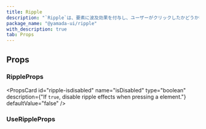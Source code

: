 ```yaml
---
title: Ripple
description: "`Ripple`は、要素に波及効果を付与し、ユーザーがクリックしたかどうかを認識させるコンポーネントです。"
package_name: "@yamada-ui/ripple"
with_description: true
tab: Props
---
```


## Props

### RippleProps

<PropsCard
  id="ripple-onclear"
  name="onClear"
  required
  type="(key: Key) => void"
/>

<PropsCard id="ripple-ripples" name="ripples" required type="RippleOptions[]" />

<PropsCard id="ripple-about" name="about" type="string" />

<PropsCard id="ripple-accesskey" name="accessKey" type="string" />

<PropsCard
  id="ripple-aria-activedescendant"
  name="aria-activedescendant"
  type="string"
/>

<PropsCard id="ripple-aria-atomic" name="aria-atomic" type="Booleanish" />

<PropsCard
  id="ripple-aria-autocomplete"
  name="aria-autocomplete"
  type='"list" | "none" | "inline" | "both"'
/>

<PropsCard
  id="ripple-aria-braillelabel"
  name="aria-braillelabel"
  type="string"
/>

<PropsCard
  id="ripple-aria-brailleroledescription"
  name="aria-brailleroledescription"
  type="string"
/>

<PropsCard id="ripple-aria-busy" name="aria-busy" type="Booleanish" />

<PropsCard
  id="ripple-aria-checked"
  name="aria-checked"
  type='boolean | "true" | "false" | "mixed"'
/>

<PropsCard id="ripple-aria-colcount" name="aria-colcount" type="number" />

<PropsCard id="ripple-aria-colindex" name="aria-colindex" type="number" />

<PropsCard
  id="ripple-aria-colindextext"
  name="aria-colindextext"
  type="string"
/>

<PropsCard id="ripple-aria-colspan" name="aria-colspan" type="number" />

<PropsCard id="ripple-aria-controls" name="aria-controls" type="string" />

<PropsCard
  id="ripple-aria-current"
  name="aria-current"
  type='type ONLY_FOR_FORMAT =
  | boolean
  | "time"
  | "true"
  | "false"
  | "step"
  | "page"
  | "location"
  | "date"'
/>

<PropsCard id="ripple-aria-describedby" name="aria-describedby" type="string" />

<PropsCard id="ripple-aria-description" name="aria-description" type="string" />

<PropsCard id="ripple-aria-details" name="aria-details" type="string" />

<PropsCard id="ripple-aria-disabled" name="aria-disabled" type="Booleanish" />

<PropsCard
  id="ripple-aria-dropeffect"
  name="aria-dropeffect"
  type='"link" | "none" | "copy" | "execute" | "move" | "popup"'
/>

<PropsCard
  id="ripple-aria-errormessage"
  name="aria-errormessage"
  type="string"
/>

<PropsCard id="ripple-aria-expanded" name="aria-expanded" type="Booleanish" />

<PropsCard id="ripple-aria-flowto" name="aria-flowto" type="string" />

<PropsCard id="ripple-aria-grabbed" name="aria-grabbed" type="Booleanish" />

<PropsCard
  id="ripple-aria-haspopup"
  name="aria-haspopup"
  type='type ONLY_FOR_FORMAT =
  | boolean
  | "dialog"
  | "menu"
  | "true"
  | "false"
  | "grid"
  | "listbox"
  | "tree"'
/>

<PropsCard id="ripple-aria-hidden" name="aria-hidden" type="Booleanish" />

<PropsCard
  id="ripple-aria-invalid"
  name="aria-invalid"
  type='boolean | "true" | "false" | "grammar" | "spelling"'
/>

<PropsCard
  id="ripple-aria-keyshortcuts"
  name="aria-keyshortcuts"
  type="string"
/>

<PropsCard id="ripple-aria-label" name="aria-label" type="string" />

<PropsCard id="ripple-aria-labelledby" name="aria-labelledby" type="string" />

<PropsCard id="ripple-aria-level" name="aria-level" type="number" />

<PropsCard
  id="ripple-aria-live"
  name="aria-live"
  type='"off" | "assertive" | "polite"'
/>

<PropsCard id="ripple-aria-modal" name="aria-modal" type="Booleanish" />

<PropsCard id="ripple-aria-multiline" name="aria-multiline" type="Booleanish" />

<PropsCard
  id="ripple-aria-multiselectable"
  name="aria-multiselectable"
  type="Booleanish"
/>

<PropsCard
  id="ripple-aria-orientation"
  name="aria-orientation"
  type='"horizontal" | "vertical"'
/>

<PropsCard id="ripple-aria-owns" name="aria-owns" type="string" />

<PropsCard id="ripple-aria-placeholder" name="aria-placeholder" type="string" />

<PropsCard id="ripple-aria-posinset" name="aria-posinset" type="number" />

<PropsCard
  id="ripple-aria-pressed"
  name="aria-pressed"
  type='boolean | "true" | "false" | "mixed"'
/>

<PropsCard id="ripple-aria-readonly" name="aria-readonly" type="Booleanish" />

<PropsCard
  id="ripple-aria-relevant"
  name="aria-relevant"
  type='type ONLY_FOR_FORMAT =
  | "text"
  | "all"
  | "additions"
  | "additions removals"
  | "additions text"
  | "removals"
  | "removals additions"
  | "removals text"
  | "text additions"
  | "text removals"'
/>

<PropsCard id="ripple-aria-required" name="aria-required" type="Booleanish" />

<PropsCard
  id="ripple-aria-roledescription"
  name="aria-roledescription"
  type="string"
/>

<PropsCard id="ripple-aria-rowcount" name="aria-rowcount" type="number" />

<PropsCard id="ripple-aria-rowindex" name="aria-rowindex" type="number" />

<PropsCard
  id="ripple-aria-rowindextext"
  name="aria-rowindextext"
  type="string"
/>

<PropsCard id="ripple-aria-rowspan" name="aria-rowspan" type="number" />

<PropsCard id="ripple-aria-selected" name="aria-selected" type="Booleanish" />

<PropsCard id="ripple-aria-setsize" name="aria-setsize" type="number" />

<PropsCard
  id="ripple-aria-sort"
  name="aria-sort"
  type='"none" | "ascending" | "descending" | "other"'
/>

<PropsCard id="ripple-aria-valuemax" name="aria-valuemax" type="number" />

<PropsCard id="ripple-aria-valuemin" name="aria-valuemin" type="number" />

<PropsCard id="ripple-aria-valuenow" name="aria-valuenow" type="number" />

<PropsCard id="ripple-aria-valuetext" name="aria-valuetext" type="string" />

<PropsCard
  id="ripple-as"
  name="as"
  type='"symbol" | "object" | "a" | "abbr" | "address" | "area" | "article" | "aside" | "audio" | "b" | "base" | "bdi" | "bdo" | "big" | "blockquote" | "body" | "br" | "button" | "canvas" | ... 149 more ... | "view"'
/>

<PropsCard id="ripple-autocapitalize" name="autoCapitalize" type="string" />

<PropsCard id="ripple-autocorrect" name="autoCorrect" type="string" />

<PropsCard id="ripple-autofocus" name="autoFocus" type="boolean" />

<PropsCard id="ripple-autosave" name="autoSave" type="string" />

<PropsCard id="ripple-classname" name="className" type="string" />

<PropsCard id="ripple-color" name="color" type="string" />

<PropsCard id="ripple-content" name="content" type="string" />

<PropsCard
  id="ripple-contenteditable"
  name="contentEditable"
  type='"inherit" | Booleanish | "plaintext-only"'
/>

<PropsCard id="ripple-contextmenu" name="contextMenu" type="string" />

<PropsCard
  id="ripple-dangerouslysetinnerhtml"
  name="dangerouslySetInnerHTML"
  type="{ __html: string | TrustedHTML }"
/>

<PropsCard id="ripple-datatype" name="datatype" type="string" />

<PropsCard id="ripple-defaultchecked" name="defaultChecked" type="boolean" />

<PropsCard
  id="ripple-defaultvalue"
  name="defaultValue"
  type="string | number | readonly string[]"
/>

<PropsCard id="ripple-dir" name="dir" type="string" />

<PropsCard id="ripple-draggable" name="draggable" type="Booleanish" />

<PropsCard id="ripple-hidden" name="hidden" type="boolean" />

<PropsCard id="ripple-id" name="id" type="string" />

<PropsCard id="ripple-inlist" name="inlist" type="any" />

<PropsCard
  id="ripple-inputmode"
  name="inputMode"
  type='type ONLY_FOR_FORMAT =
  | "search"
  | "text"
  | "none"
  | "tel"
  | "url"
  | "email"
  | "numeric"
  | "decimal"'
/>

<PropsCard id="ripple-is" name="is" type="string" />

<PropsCard
  id="ripple-isdisabled"
  name="isDisabled"
  type="boolean"
  description={"If `true`, disable ripple effects when pressing a element."}
  defaultValue="false"
/>

<PropsCard id="ripple-itemid" name="itemID" type="string" />

<PropsCard id="ripple-itemprop" name="itemProp" type="string" />

<PropsCard id="ripple-itemref" name="itemRef" type="string" />

<PropsCard id="ripple-itemscope" name="itemScope" type="boolean" />

<PropsCard id="ripple-itemtype" name="itemType" type="string" />

<PropsCard id="ripple-lang" name="lang" type="string" />

<PropsCard id="ripple-nonce" name="nonce" type="string" />

<PropsCard
  id="ripple-onabort"
  name="onAbort"
  type="ReactEventHandler<HTMLSpanElement>"
/>

<PropsCard
  id="ripple-onabortcapture"
  name="onAbortCapture"
  type="ReactEventHandler<HTMLSpanElement>"
/>

<PropsCard
  id="ripple-onanimationend"
  name="onAnimationEnd"
  type="AnimationEventHandler<HTMLSpanElement>"
/>

<PropsCard
  id="ripple-onanimationendcapture"
  name="onAnimationEndCapture"
  type="AnimationEventHandler<HTMLSpanElement>"
/>

<PropsCard
  id="ripple-onanimationiteration"
  name="onAnimationIteration"
  type="AnimationEventHandler<HTMLSpanElement>"
/>

<PropsCard
  id="ripple-onanimationiterationcapture"
  name="onAnimationIterationCapture"
  type="AnimationEventHandler<HTMLSpanElement>"
/>

<PropsCard
  id="ripple-onanimationstartcapture"
  name="onAnimationStartCapture"
  type="AnimationEventHandler<HTMLSpanElement>"
/>

<PropsCard
  id="ripple-onauxclick"
  name="onAuxClick"
  type="MouseEventHandler<HTMLSpanElement>"
/>

<PropsCard
  id="ripple-onauxclickcapture"
  name="onAuxClickCapture"
  type="MouseEventHandler<HTMLSpanElement>"
/>

<PropsCard
  id="ripple-onbeforeinput"
  name="onBeforeInput"
  type="FormEventHandler<HTMLSpanElement>"
/>

<PropsCard
  id="ripple-onbeforeinputcapture"
  name="onBeforeInputCapture"
  type="FormEventHandler<HTMLSpanElement>"
/>

<PropsCard
  id="ripple-onblur"
  name="onBlur"
  type="FocusEventHandler<HTMLSpanElement>"
/>

<PropsCard
  id="ripple-onblurcapture"
  name="onBlurCapture"
  type="FocusEventHandler<HTMLSpanElement>"
/>

<PropsCard
  id="ripple-oncanplay"
  name="onCanPlay"
  type="ReactEventHandler<HTMLSpanElement>"
/>

<PropsCard
  id="ripple-oncanplaycapture"
  name="onCanPlayCapture"
  type="ReactEventHandler<HTMLSpanElement>"
/>

<PropsCard
  id="ripple-oncanplaythrough"
  name="onCanPlayThrough"
  type="ReactEventHandler<HTMLSpanElement>"
/>

<PropsCard
  id="ripple-oncanplaythroughcapture"
  name="onCanPlayThroughCapture"
  type="ReactEventHandler<HTMLSpanElement>"
/>

<PropsCard
  id="ripple-onchange"
  name="onChange"
  type="FormEventHandler<HTMLSpanElement>"
/>

<PropsCard
  id="ripple-onchangecapture"
  name="onChangeCapture"
  type="FormEventHandler<HTMLSpanElement>"
/>

<PropsCard
  id="ripple-onclick"
  name="onClick"
  type="MouseEventHandler<HTMLSpanElement>"
/>

<PropsCard
  id="ripple-onclickcapture"
  name="onClickCapture"
  type="MouseEventHandler<HTMLSpanElement>"
/>

<PropsCard
  id="ripple-oncompositionend"
  name="onCompositionEnd"
  type="CompositionEventHandler<HTMLSpanElement>"
/>

<PropsCard
  id="ripple-oncompositionendcapture"
  name="onCompositionEndCapture"
  type="CompositionEventHandler<HTMLSpanElement>"
/>

<PropsCard
  id="ripple-oncompositionstart"
  name="onCompositionStart"
  type="CompositionEventHandler<HTMLSpanElement>"
/>

<PropsCard
  id="ripple-oncompositionstartcapture"
  name="onCompositionStartCapture"
  type="CompositionEventHandler<HTMLSpanElement>"
/>

<PropsCard
  id="ripple-oncompositionupdate"
  name="onCompositionUpdate"
  type="CompositionEventHandler<HTMLSpanElement>"
/>

<PropsCard
  id="ripple-oncompositionupdatecapture"
  name="onCompositionUpdateCapture"
  type="CompositionEventHandler<HTMLSpanElement>"
/>

<PropsCard
  id="ripple-oncontextmenu"
  name="onContextMenu"
  type="MouseEventHandler<HTMLSpanElement>"
/>

<PropsCard
  id="ripple-oncontextmenucapture"
  name="onContextMenuCapture"
  type="MouseEventHandler<HTMLSpanElement>"
/>

<PropsCard
  id="ripple-oncopy"
  name="onCopy"
  type="ClipboardEventHandler<HTMLSpanElement>"
/>

<PropsCard
  id="ripple-oncopycapture"
  name="onCopyCapture"
  type="ClipboardEventHandler<HTMLSpanElement>"
/>

<PropsCard
  id="ripple-oncut"
  name="onCut"
  type="ClipboardEventHandler<HTMLSpanElement>"
/>

<PropsCard
  id="ripple-oncutcapture"
  name="onCutCapture"
  type="ClipboardEventHandler<HTMLSpanElement>"
/>

<PropsCard
  id="ripple-ondoubleclick"
  name="onDoubleClick"
  type="MouseEventHandler<HTMLSpanElement>"
/>

<PropsCard
  id="ripple-ondoubleclickcapture"
  name="onDoubleClickCapture"
  type="MouseEventHandler<HTMLSpanElement>"
/>

<PropsCard
  id="ripple-ondragcapture"
  name="onDragCapture"
  type="DragEventHandler<HTMLSpanElement>"
/>

<PropsCard
  id="ripple-ondragendcapture"
  name="onDragEndCapture"
  type="DragEventHandler<HTMLSpanElement>"
/>

<PropsCard
  id="ripple-ondragenter"
  name="onDragEnter"
  type="DragEventHandler<HTMLSpanElement>"
/>

<PropsCard
  id="ripple-ondragentercapture"
  name="onDragEnterCapture"
  type="DragEventHandler<HTMLSpanElement>"
/>

<PropsCard
  id="ripple-ondragexit"
  name="onDragExit"
  type="DragEventHandler<HTMLSpanElement>"
/>

<PropsCard
  id="ripple-ondragexitcapture"
  name="onDragExitCapture"
  type="DragEventHandler<HTMLSpanElement>"
/>

<PropsCard
  id="ripple-ondragleave"
  name="onDragLeave"
  type="DragEventHandler<HTMLSpanElement>"
/>

<PropsCard
  id="ripple-ondragleavecapture"
  name="onDragLeaveCapture"
  type="DragEventHandler<HTMLSpanElement>"
/>

<PropsCard
  id="ripple-ondragover"
  name="onDragOver"
  type="DragEventHandler<HTMLSpanElement>"
/>

<PropsCard
  id="ripple-ondragovercapture"
  name="onDragOverCapture"
  type="DragEventHandler<HTMLSpanElement>"
/>

<PropsCard
  id="ripple-ondragstartcapture"
  name="onDragStartCapture"
  type="DragEventHandler<HTMLSpanElement>"
/>

<PropsCard
  id="ripple-ondrop"
  name="onDrop"
  type="DragEventHandler<HTMLSpanElement>"
/>

<PropsCard
  id="ripple-ondropcapture"
  name="onDropCapture"
  type="DragEventHandler<HTMLSpanElement>"
/>

<PropsCard
  id="ripple-ondurationchange"
  name="onDurationChange"
  type="ReactEventHandler<HTMLSpanElement>"
/>

<PropsCard
  id="ripple-ondurationchangecapture"
  name="onDurationChangeCapture"
  type="ReactEventHandler<HTMLSpanElement>"
/>

<PropsCard
  id="ripple-onemptied"
  name="onEmptied"
  type="ReactEventHandler<HTMLSpanElement>"
/>

<PropsCard
  id="ripple-onemptiedcapture"
  name="onEmptiedCapture"
  type="ReactEventHandler<HTMLSpanElement>"
/>

<PropsCard
  id="ripple-onencrypted"
  name="onEncrypted"
  type="ReactEventHandler<HTMLSpanElement>"
/>

<PropsCard
  id="ripple-onencryptedcapture"
  name="onEncryptedCapture"
  type="ReactEventHandler<HTMLSpanElement>"
/>

<PropsCard
  id="ripple-onended"
  name="onEnded"
  type="ReactEventHandler<HTMLSpanElement>"
/>

<PropsCard
  id="ripple-onendedcapture"
  name="onEndedCapture"
  type="ReactEventHandler<HTMLSpanElement>"
/>

<PropsCard
  id="ripple-onerror"
  name="onError"
  type="ReactEventHandler<HTMLSpanElement>"
/>

<PropsCard
  id="ripple-onerrorcapture"
  name="onErrorCapture"
  type="ReactEventHandler<HTMLSpanElement>"
/>

<PropsCard
  id="ripple-onfocus"
  name="onFocus"
  type="FocusEventHandler<HTMLSpanElement>"
/>

<PropsCard
  id="ripple-onfocuscapture"
  name="onFocusCapture"
  type="FocusEventHandler<HTMLSpanElement>"
/>

<PropsCard
  id="ripple-ongotpointercapture"
  name="onGotPointerCapture"
  type="PointerEventHandler<HTMLSpanElement>"
/>

<PropsCard
  id="ripple-ongotpointercapturecapture"
  name="onGotPointerCaptureCapture"
  type="PointerEventHandler<HTMLSpanElement>"
/>

<PropsCard
  id="ripple-oninput"
  name="onInput"
  type="FormEventHandler<HTMLSpanElement>"
/>

<PropsCard
  id="ripple-oninputcapture"
  name="onInputCapture"
  type="FormEventHandler<HTMLSpanElement>"
/>

<PropsCard
  id="ripple-oninvalid"
  name="onInvalid"
  type="FormEventHandler<HTMLSpanElement>"
/>

<PropsCard
  id="ripple-oninvalidcapture"
  name="onInvalidCapture"
  type="FormEventHandler<HTMLSpanElement>"
/>

<PropsCard
  id="ripple-onkeydown"
  name="onKeyDown"
  type="KeyboardEventHandler<HTMLSpanElement>"
/>

<PropsCard
  id="ripple-onkeydowncapture"
  name="onKeyDownCapture"
  type="KeyboardEventHandler<HTMLSpanElement>"
/>

<PropsCard
  id="ripple-onkeypress"
  name="onKeyPress"
  type="KeyboardEventHandler<HTMLSpanElement>"
/>

<PropsCard
  id="ripple-onkeypresscapture"
  name="onKeyPressCapture"
  type="KeyboardEventHandler<HTMLSpanElement>"
/>

<PropsCard
  id="ripple-onkeyup"
  name="onKeyUp"
  type="KeyboardEventHandler<HTMLSpanElement>"
/>

<PropsCard
  id="ripple-onkeyupcapture"
  name="onKeyUpCapture"
  type="KeyboardEventHandler<HTMLSpanElement>"
/>

<PropsCard
  id="ripple-onload"
  name="onLoad"
  type="ReactEventHandler<HTMLSpanElement>"
/>

<PropsCard
  id="ripple-onloadcapture"
  name="onLoadCapture"
  type="ReactEventHandler<HTMLSpanElement>"
/>

<PropsCard
  id="ripple-onloadeddata"
  name="onLoadedData"
  type="ReactEventHandler<HTMLSpanElement>"
/>

<PropsCard
  id="ripple-onloadeddatacapture"
  name="onLoadedDataCapture"
  type="ReactEventHandler<HTMLSpanElement>"
/>

<PropsCard
  id="ripple-onloadedmetadata"
  name="onLoadedMetadata"
  type="ReactEventHandler<HTMLSpanElement>"
/>

<PropsCard
  id="ripple-onloadedmetadatacapture"
  name="onLoadedMetadataCapture"
  type="ReactEventHandler<HTMLSpanElement>"
/>

<PropsCard
  id="ripple-onloadstart"
  name="onLoadStart"
  type="ReactEventHandler<HTMLSpanElement>"
/>

<PropsCard
  id="ripple-onloadstartcapture"
  name="onLoadStartCapture"
  type="ReactEventHandler<HTMLSpanElement>"
/>

<PropsCard
  id="ripple-onlostpointercapture"
  name="onLostPointerCapture"
  type="PointerEventHandler<HTMLSpanElement>"
/>

<PropsCard
  id="ripple-onlostpointercapturecapture"
  name="onLostPointerCaptureCapture"
  type="PointerEventHandler<HTMLSpanElement>"
/>

<PropsCard
  id="ripple-onmousedown"
  name="onMouseDown"
  type="MouseEventHandler<HTMLSpanElement>"
/>

<PropsCard
  id="ripple-onmousedowncapture"
  name="onMouseDownCapture"
  type="MouseEventHandler<HTMLSpanElement>"
/>

<PropsCard
  id="ripple-onmouseenter"
  name="onMouseEnter"
  type="MouseEventHandler<HTMLSpanElement>"
/>

<PropsCard
  id="ripple-onmouseleave"
  name="onMouseLeave"
  type="MouseEventHandler<HTMLSpanElement>"
/>

<PropsCard
  id="ripple-onmousemove"
  name="onMouseMove"
  type="MouseEventHandler<HTMLSpanElement>"
/>

<PropsCard
  id="ripple-onmousemovecapture"
  name="onMouseMoveCapture"
  type="MouseEventHandler<HTMLSpanElement>"
/>

<PropsCard
  id="ripple-onmouseout"
  name="onMouseOut"
  type="MouseEventHandler<HTMLSpanElement>"
/>

<PropsCard
  id="ripple-onmouseoutcapture"
  name="onMouseOutCapture"
  type="MouseEventHandler<HTMLSpanElement>"
/>

<PropsCard
  id="ripple-onmouseover"
  name="onMouseOver"
  type="MouseEventHandler<HTMLSpanElement>"
/>

<PropsCard
  id="ripple-onmouseovercapture"
  name="onMouseOverCapture"
  type="MouseEventHandler<HTMLSpanElement>"
/>

<PropsCard
  id="ripple-onmouseup"
  name="onMouseUp"
  type="MouseEventHandler<HTMLSpanElement>"
/>

<PropsCard
  id="ripple-onmouseupcapture"
  name="onMouseUpCapture"
  type="MouseEventHandler<HTMLSpanElement>"
/>

<PropsCard
  id="ripple-onpaste"
  name="onPaste"
  type="ClipboardEventHandler<HTMLSpanElement>"
/>

<PropsCard
  id="ripple-onpastecapture"
  name="onPasteCapture"
  type="ClipboardEventHandler<HTMLSpanElement>"
/>

<PropsCard
  id="ripple-onpause"
  name="onPause"
  type="ReactEventHandler<HTMLSpanElement>"
/>

<PropsCard
  id="ripple-onpausecapture"
  name="onPauseCapture"
  type="ReactEventHandler<HTMLSpanElement>"
/>

<PropsCard
  id="ripple-onplay"
  name="onPlay"
  type="ReactEventHandler<HTMLSpanElement>"
/>

<PropsCard
  id="ripple-onplaycapture"
  name="onPlayCapture"
  type="ReactEventHandler<HTMLSpanElement>"
/>

<PropsCard
  id="ripple-onplaying"
  name="onPlaying"
  type="ReactEventHandler<HTMLSpanElement>"
/>

<PropsCard
  id="ripple-onplayingcapture"
  name="onPlayingCapture"
  type="ReactEventHandler<HTMLSpanElement>"
/>

<PropsCard
  id="ripple-onpointercancel"
  name="onPointerCancel"
  type="PointerEventHandler<HTMLSpanElement>"
/>

<PropsCard
  id="ripple-onpointercancelcapture"
  name="onPointerCancelCapture"
  type="PointerEventHandler<HTMLSpanElement>"
/>

<PropsCard
  id="ripple-onpointerdown"
  name="onPointerDown"
  type="PointerEventHandler<HTMLSpanElement>"
/>

<PropsCard
  id="ripple-onpointerdowncapture"
  name="onPointerDownCapture"
  type="PointerEventHandler<HTMLSpanElement>"
/>

<PropsCard
  id="ripple-onpointerenter"
  name="onPointerEnter"
  type="PointerEventHandler<HTMLSpanElement>"
/>

<PropsCard
  id="ripple-onpointerentercapture"
  name="onPointerEnterCapture"
  type="PointerEventHandler<HTMLSpanElement>"
/>

<PropsCard
  id="ripple-onpointerleave"
  name="onPointerLeave"
  type="PointerEventHandler<HTMLSpanElement>"
/>

<PropsCard
  id="ripple-onpointerleavecapture"
  name="onPointerLeaveCapture"
  type="PointerEventHandler<HTMLSpanElement>"
/>

<PropsCard
  id="ripple-onpointermove"
  name="onPointerMove"
  type="PointerEventHandler<HTMLSpanElement>"
/>

<PropsCard
  id="ripple-onpointermovecapture"
  name="onPointerMoveCapture"
  type="PointerEventHandler<HTMLSpanElement>"
/>

<PropsCard
  id="ripple-onpointerout"
  name="onPointerOut"
  type="PointerEventHandler<HTMLSpanElement>"
/>

<PropsCard
  id="ripple-onpointeroutcapture"
  name="onPointerOutCapture"
  type="PointerEventHandler<HTMLSpanElement>"
/>

<PropsCard
  id="ripple-onpointerover"
  name="onPointerOver"
  type="PointerEventHandler<HTMLSpanElement>"
/>

<PropsCard
  id="ripple-onpointerovercapture"
  name="onPointerOverCapture"
  type="PointerEventHandler<HTMLSpanElement>"
/>

<PropsCard
  id="ripple-onpointerup"
  name="onPointerUp"
  type="PointerEventHandler<HTMLSpanElement>"
/>

<PropsCard
  id="ripple-onpointerupcapture"
  name="onPointerUpCapture"
  type="PointerEventHandler<HTMLSpanElement>"
/>

<PropsCard
  id="ripple-onprogress"
  name="onProgress"
  type="ReactEventHandler<HTMLSpanElement>"
/>

<PropsCard
  id="ripple-onprogresscapture"
  name="onProgressCapture"
  type="ReactEventHandler<HTMLSpanElement>"
/>

<PropsCard
  id="ripple-onratechange"
  name="onRateChange"
  type="ReactEventHandler<HTMLSpanElement>"
/>

<PropsCard
  id="ripple-onratechangecapture"
  name="onRateChangeCapture"
  type="ReactEventHandler<HTMLSpanElement>"
/>

<PropsCard
  id="ripple-onreset"
  name="onReset"
  type="FormEventHandler<HTMLSpanElement>"
/>

<PropsCard
  id="ripple-onresetcapture"
  name="onResetCapture"
  type="FormEventHandler<HTMLSpanElement>"
/>

<PropsCard
  id="ripple-onresize"
  name="onResize"
  type="ReactEventHandler<HTMLSpanElement>"
/>

<PropsCard
  id="ripple-onresizecapture"
  name="onResizeCapture"
  type="ReactEventHandler<HTMLSpanElement>"
/>

<PropsCard
  id="ripple-onscroll"
  name="onScroll"
  type="UIEventHandler<HTMLSpanElement>"
/>

<PropsCard
  id="ripple-onscrollcapture"
  name="onScrollCapture"
  type="UIEventHandler<HTMLSpanElement>"
/>

<PropsCard
  id="ripple-onseeked"
  name="onSeeked"
  type="ReactEventHandler<HTMLSpanElement>"
/>

<PropsCard
  id="ripple-onseekedcapture"
  name="onSeekedCapture"
  type="ReactEventHandler<HTMLSpanElement>"
/>

<PropsCard
  id="ripple-onseeking"
  name="onSeeking"
  type="ReactEventHandler<HTMLSpanElement>"
/>

<PropsCard
  id="ripple-onseekingcapture"
  name="onSeekingCapture"
  type="ReactEventHandler<HTMLSpanElement>"
/>

<PropsCard
  id="ripple-onselect"
  name="onSelect"
  type="ReactEventHandler<HTMLSpanElement>"
/>

<PropsCard
  id="ripple-onselectcapture"
  name="onSelectCapture"
  type="ReactEventHandler<HTMLSpanElement>"
/>

<PropsCard
  id="ripple-onstalled"
  name="onStalled"
  type="ReactEventHandler<HTMLSpanElement>"
/>

<PropsCard
  id="ripple-onstalledcapture"
  name="onStalledCapture"
  type="ReactEventHandler<HTMLSpanElement>"
/>

<PropsCard
  id="ripple-onsubmit"
  name="onSubmit"
  type="FormEventHandler<HTMLSpanElement>"
/>

<PropsCard
  id="ripple-onsubmitcapture"
  name="onSubmitCapture"
  type="FormEventHandler<HTMLSpanElement>"
/>

<PropsCard
  id="ripple-onsuspend"
  name="onSuspend"
  type="ReactEventHandler<HTMLSpanElement>"
/>

<PropsCard
  id="ripple-onsuspendcapture"
  name="onSuspendCapture"
  type="ReactEventHandler<HTMLSpanElement>"
/>

<PropsCard
  id="ripple-ontimeupdate"
  name="onTimeUpdate"
  type="ReactEventHandler<HTMLSpanElement>"
/>

<PropsCard
  id="ripple-ontimeupdatecapture"
  name="onTimeUpdateCapture"
  type="ReactEventHandler<HTMLSpanElement>"
/>

<PropsCard
  id="ripple-ontouchcancel"
  name="onTouchCancel"
  type="TouchEventHandler<HTMLSpanElement>"
/>

<PropsCard
  id="ripple-ontouchcancelcapture"
  name="onTouchCancelCapture"
  type="TouchEventHandler<HTMLSpanElement>"
/>

<PropsCard
  id="ripple-ontouchend"
  name="onTouchEnd"
  type="TouchEventHandler<HTMLSpanElement>"
/>

<PropsCard
  id="ripple-ontouchendcapture"
  name="onTouchEndCapture"
  type="TouchEventHandler<HTMLSpanElement>"
/>

<PropsCard
  id="ripple-ontouchmove"
  name="onTouchMove"
  type="TouchEventHandler<HTMLSpanElement>"
/>

<PropsCard
  id="ripple-ontouchmovecapture"
  name="onTouchMoveCapture"
  type="TouchEventHandler<HTMLSpanElement>"
/>

<PropsCard
  id="ripple-ontouchstart"
  name="onTouchStart"
  type="TouchEventHandler<HTMLSpanElement>"
/>

<PropsCard
  id="ripple-ontouchstartcapture"
  name="onTouchStartCapture"
  type="TouchEventHandler<HTMLSpanElement>"
/>

<PropsCard
  id="ripple-ontransitionend"
  name="onTransitionEnd"
  type="TransitionEventHandler<HTMLSpanElement>"
/>

<PropsCard
  id="ripple-ontransitionendcapture"
  name="onTransitionEndCapture"
  type="TransitionEventHandler<HTMLSpanElement>"
/>

<PropsCard
  id="ripple-onvolumechange"
  name="onVolumeChange"
  type="ReactEventHandler<HTMLSpanElement>"
/>

<PropsCard
  id="ripple-onvolumechangecapture"
  name="onVolumeChangeCapture"
  type="ReactEventHandler<HTMLSpanElement>"
/>

<PropsCard
  id="ripple-onwaiting"
  name="onWaiting"
  type="ReactEventHandler<HTMLSpanElement>"
/>

<PropsCard
  id="ripple-onwaitingcapture"
  name="onWaitingCapture"
  type="ReactEventHandler<HTMLSpanElement>"
/>

<PropsCard
  id="ripple-onwheel"
  name="onWheel"
  type="WheelEventHandler<HTMLSpanElement>"
/>

<PropsCard
  id="ripple-onwheelcapture"
  name="onWheelCapture"
  type="WheelEventHandler<HTMLSpanElement>"
/>

<PropsCard id="ripple-placeholder" name="placeholder" type="string" />

<PropsCard id="ripple-prefix" name="prefix" type="string" />

<PropsCard id="ripple-property" name="property" type="string" />

<PropsCard id="ripple-radiogroup" name="radioGroup" type="string" />

<PropsCard id="ripple-rel" name="rel" type="string" />

<PropsCard id="ripple-resource" name="resource" type="string" />

<PropsCard id="ripple-results" name="results" type="number" />

<PropsCard id="ripple-rev" name="rev" type="string" />

<PropsCard id="ripple-role" name="role" type="AriaRole" />

<PropsCard id="ripple-security" name="security" type="string" />

<PropsCard id="ripple-slot" name="slot" type="string" />

<PropsCard id="ripple-spellcheck" name="spellCheck" type="Booleanish" />

<PropsCard
  id="ripple-suppresscontenteditablewarning"
  name="suppressContentEditableWarning"
  type="boolean"
/>

<PropsCard
  id="ripple-suppresshydrationwarning"
  name="suppressHydrationWarning"
  type="boolean"
/>

<PropsCard id="ripple-tabindex" name="tabIndex" type="number" />

<PropsCard id="ripple-title" name="title" type="string" />

<PropsCard id="ripple-translate" name="translate" type='"yes" | "no"' />

<PropsCard id="ripple-typeof" name="typeof" type="string" />

<PropsCard id="ripple-unselectable" name="unselectable" type='"on" | "off"' />

<PropsCard id="ripple-vocab" name="vocab" type="string" />

### UseRippleProps

<PropsCard
  id="useripple-onpointerdown"
  name="onPointerDown"
  type="PointerEventHandler<T>"
/>
